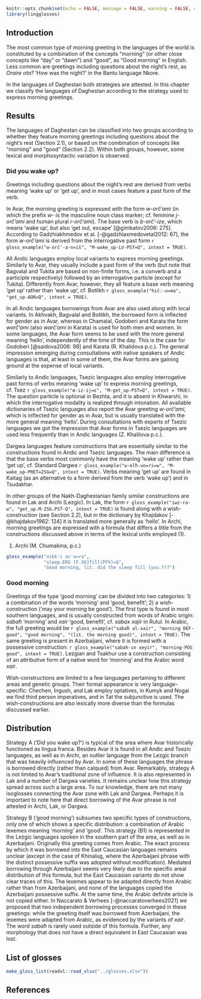 ```r
knitr::opts_chunk$set(echo = FALSE, message = FALSE, warning = FALSE, comment = '')
library(lingglosses)
```

## Introduction

The most common type of morning greeting in the languages of the world is constituted by a combination of the concepts “morning” (or other close concepts like “day” or “dawn”) and “good”, as “Good morning” in English. Less common are greetings including questions about the night’s rest, as *Oraire ota?* ‘How was the night?’ in the Bantu language Nkore.

In the languages of Daghestan both strategies are attested. In this chapter we classify the languages of Daghestan according to the strategy used to express morning greetings.

## Results

The languages of Daghestan can be classified into two groups according to whether they feature morning greetings including questions about the night’s rest (Section 2.1), or based on the combination of concepts like “morning” and “good” (Section 2.2). Within both groups, however, some lexical and morphosyntactic variation is observed.

### Did you wake up?

Greetings including questions about the night’s rest are derived from verbs meaning ‘wake up’ or ‘get up’, and in most cases feature a past form of the verb. 

In Avar, the morning greeting is expressed with the form *w-orč’ami* (in which the prefix *w-* is the masculine noun class marker; cf. feminine *j-orč’ami* and human plural *r-orč’ami*). The base verb is *b-orč’-ize*, which means ‘wake up’, but also ‘get out, escape’ [@gimbatov2006: 275]. According to Gadzhiakhmedov et al.  [-@gadzhiaxmedovetal2012: 67], the form *w-orč’ami* is derived from the interrogative past form `r gloss_example("w-orč'-a-n=iš", "M-wake_up-LV-PST=Q", intext = TRUE)`.

All Andic languages employ local variants to express morning greetings. Similarly to Avar, they usually include a past form of the verb (but note that Bagvalal and Tukita are based on non-finite forms, i.e. a converb and a participle respectively) followed by an interrogative particle (except for Tukita). Differently from Avar, however, they all feature a base verb meaning ‘get up’ rather than ‘wake up’, cf. Botlikh `r gloss_example("hičː-u=ma", "get_up-AOR=Q", intext = TRUE)`.

In all Andic languages borrowings from Avar are also used along with local variants. In Akhvakh, Bagvalal and Botlikh, the borrowed form is inflected for gender as in Avar, whereas in Chamalal, Godoberi and Karata the form *worč’ami* (also *warč’ami* in Karata) is used for both men and women. In some languages, the Avar form seems to be used with the more general meaning ‘hello’, independently of the time of the day. This is the case for Godoberi [@saidova2006: 98] and Karata (R. Khalidova p.c.). The general impression emerging during consultations with native speakers of Andic languages is that, at least in some of them, the Avar forms are gaining ground at the expense of local variants.

Similarly to Andic languages, Tsezic languages also employ interrogative past forms of verbs meaning ‘wake up’ to express morning greetings, cf. Tsez `r gloss_example("ø-iz-ij=ɛ", "M-get_up-PST=Q", intext = TRUE)`. The question particle is optional in Bezhta, and it is absent in Khwarshi, in which the interrogative modality is realized through intonation. All available dictionaries of Tsezic languages also report the Avar greeting *w-orč’ami*, which is inflected for gender as in Avar, but is usually translated with the more general meaning ‘hello’. During consultations with experts of Tsezic languages we got the impression that Avar forms in Tsezic languages are used less frequently than in Andic languages (Z. Khalilova p.c.).

Dargwa languages feature constructions that are essentially similar to the constructions found in Andic and Tsezic languages. The main difference is that the base verbs most commonly have the meaning ‘wake up’ rather than ‘get up’, cf. Standard Dargwa `r gloss_example("w-elħ-un=ri=w", "M-wake_up-PRET=2SG=Q", intext = TRUE)`. Verbs meaning ‘get up’ are found in Kaitag (as an alternative to a form derived from the verb ‘wake up’) and in Tsudakhar.

In other groups of the Nakh-Daghestanian family similar constructions are found in Lak and Archi (Lezgic). In Lak, the form `r gloss_example("iwz-ra-w", "get_up.M-2SG.PST-Q", intext = TRUE)` is found along with a wish-construction (see Section 2.2), but in the dictionary by Khajdakov [-@khajdakov1962: 124] it is translated more generally as ‘hello’. In Archi, morning greetings are expressed with a formula that differs a little from the constructions discussed above in terms of the lexical units employed (@one).

(@one) Archi (M. Chumakina, p.c.)
```r
gloss_example("nibk'i ac'u=ra",
              "sleep.ERG [F.SG]fill(PFV)=Q",
              "Good morning, lit. did the sleep fill (you.f)?")
```

### Good morning

Greetings of the type ‘good morning’ can be divided into two categories: 1) a combination of the words ‘morning’ and ‘good, benefit’; 2) a wish-construction (‘may your morning be good’). The first type is found in most southern languages, and is usually constructed from words of Arabic origin: *sabaħ* 'morning' and *xair* 'good, benefit', cf. *sabax xajir* in Rutul. In Arabic, the full greeting would be `r gloss_example("sabaħ al-xair", "morning DEF-good", "good morning", "(lit. the morning good)", intext = TRUE)`. The same greeting is present in Azerbaijani, where it is formed with a possessive construction: `r gloss_example("sabah-ın xeyir", "morning-POS good", intext = TRUE)`. Lezgian and Tsakhur use a construction consisting of an attributive form of a native word for ‘morning’ and the Arabic word *xair*.

Wish-constructions are limited to a few languages pertaining to different areas and genetic groups. Their formal appearance is very language-specific: Chechen, Ingush, and Lak employ optatives, in Kumyk and Nogai we find third person imperatives, and in Tat the subjunctive is used. The wish-constructions are also lexically more diverse than the formulas discussed earlier.

## Distribution

Strategy A (‘Did you wake up?’) is typical of the area where Avar historically functioned as lingua franca. Besides Avar it is found in all Andic and Tsezic languages, as well as in Archi, an outlier language from the Lezgic branch that was heavily influenced by Avar. In some of these languages the phrase is borrowed directly (rather than calqued) from Avar. Remarkably, strategy A is not limited to Avar’s traditional zone of influence. It is also represented in Lak and a number of Dargwa varieties. It remains unclear how this strategy spread across such a large area. To our knowledge, there are not many isoglosses connecting the Avar zone with Lak and Dargwa. Perhaps it is important to note here that direct borrowing of the Avar phrase is not attested in Archi, Lak, or Dargwa.

Strategy B (‘good morning’) subsumes two specific types of constructions, only one of which shows a specific distribution: a combination of Arabic lexemes meaning ‘morning’ and ‘good’. This strategy (B1) is represented in the Lezgic languages spoken in the southern part of the area, as well as in Azerbaijani. Originally this greeting comes from Arabic. The exact process by which it was borrowed into the East Caucasian languages remains unclear (except in the case of Khinalug, where the Azerbaijani phrase with the distinct possessive suffix was adopted without modification). Mediated borrowing through Azerbaijani seems very likely due to the specific areal distribution of this formula, but the East Caucasian variants do not show clear traces of this. The lexemes appear to be adapted directly from Arabic rather than from Azerbaijani, and none of the languages copied the Azerbaijani possessive suffix. At the same time, the Arabic definite article is not copied either. In Naccarato & Verhees [-@naccaratoverhees2021] we proposed that two independent borrowing processes converged in these greetings: while the greeting itself was borrowed from Azerbaijani, the lexemes were adapted from Arabic, as evidenced by the variants of *xair*. The word *sabaħ* is rarely used outside of this formula. Further, any morphology that does not have a direct equivalent in East Caucasian was lost.

## List of glosses {-}

```r
make_gloss_list(readxl::read_xlsx("../glosses.xlsx"))
```

## References {-}
